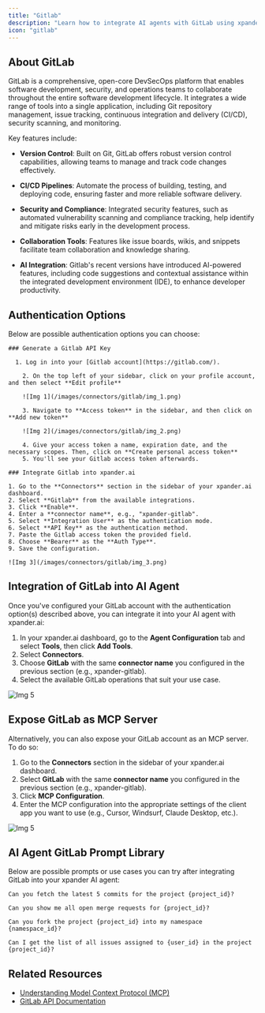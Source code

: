 ```yaml
---
title: "Gitlab"
description: "Learn how to integrate AI agents with GitLab using xpander.ai. Create automated workflows that enhance your CI/CD pipelines, streamline code reviews, and boost project management efficiency."
icon: "gitlab"
---
```


## About GitLab

GitLab is a comprehensive, open-core DevSecOps platform that enables software development, security, and operations teams to collaborate throughout the entire software development lifecycle. It integrates a wide range of tools into a single application, including Git repository management, issue tracking, continuous integration and delivery (CI/CD), security scanning, and monitoring.

Key features include:

- **Version Control**: Built on Git, GitLab offers robust version control capabilities, allowing teams to manage and track code changes effectively.

- **CI/CD Pipelines**: Automate the process of building, testing, and deploying code, ensuring faster and more reliable software delivery.

- **Security and Compliance**: Integrated security features, such as automated vulnerability scanning and compliance tracking, help identify and mitigate risks early in the development process.

- **Collaboration Tools**: Features like issue boards, wikis, and snippets facilitate team collaboration and knowledge sharing.

- **AI Integration**: Gitlab's recent versions have introduced AI-powered features, including code suggestions and contextual assistance within the integrated development environment (IDE), to enhance developer productivity.


## Authentication Options

Below are possible authentication options you can choose:

<Tabs>

  <Tab title="API Access">

    ### Generate a Gitlab API Key

      1. Log in into your [Gitlab account](https://gitlab.com/).

		2. On the top left of your sidebar, click on your profile account, and then select **Edit profile**

		![Img 1](/images/connectors/gitlab/img_1.png)

		3. Navigate to **Access token** in the sidebar, and then click on **Add new token**

		![Img 2](/images/connectors/gitlab/img_2.png)

		4. Give your access token a name, expiration date, and the necessary scopes. Then, click on **Create personal access token**
		5. You'll see your Gitlab access token afterwards.
		
    ### Integrate Gitlab into xpander.ai

    1. Go to the **Connectors** section in the sidebar of your xpander.ai dashboard.  
    2. Select **Gitlab** from the available integrations.  
    3. Click **Enable**.  
    4. Enter a **connector name**, e.g., "xpander-gitlab".  
    5. Select **Integration User** as the authentication mode. 
    6. Select **API Key** as the authentication method.  
    7. Paste the Gitlab access token the provided field.    
    8. Choose **Bearer** as the **Auth Type**.
    9. Save the configuration.  

    ![Img 3](/images/connectors/gitlab/img_3.png)

  </Tab>
</Tabs>

## Integration of GitLab into AI Agent

Once you've configured your GitLab account with the authentication option(s) described above, you can integrate it into your AI agent with xpander.ai:

1. In your xpander.ai dashboard, go to the **Agent Configuration** tab and select **Tools**, then click **Add Tools**. 
2. Select **Connectors**.  
3. Choose **GitLab** with the same **connector name** you configured in the previous section (e.g., xpander-gitlab).  
4. Select the available GitLab operations that suit your use case.  

![Img 5](/images/connectors/gitlab/img_4.png)

## Expose GitLab as MCP Server

Alternatively, you can also expose your GitLab account as an MCP server. To do so:

1. Go to the **Connectors** section in the sidebar of your xpander.ai dashboard.  
2. Select **GitLab** with the same **connector name** you configured in the previous section (e.g., xpander-gitlab).  
3. Click **MCP Configuration**.  
4. Enter the MCP configuration into the appropriate settings of the client app you want to use (e.g., Cursor, Windsurf, Claude Desktop, etc.).

![Img 5](/images/connectors/gitlab/img_5.png)

## AI Agent GitLab Prompt Library

Below are possible prompts or use cases you can try after integrating GitLab into your xpander AI agent:

```
Can you fetch the latest 5 commits for the project {project_id}?
```

````
Can you show me all open merge requests for {project_id}?
````

```
Can you fork the project {project_id} into my namespace {namespace_id}?
```

```
Can I get the list of all issues assigned to {user_id} in the project {project_id}?
```

## Related Resources

- [Understanding Model Context Protocol (MCP)](/docs/05-human-interfaces/04-mcp)
- [GitLab API Documentation](https://docs.gitlab.com/api/rest/)